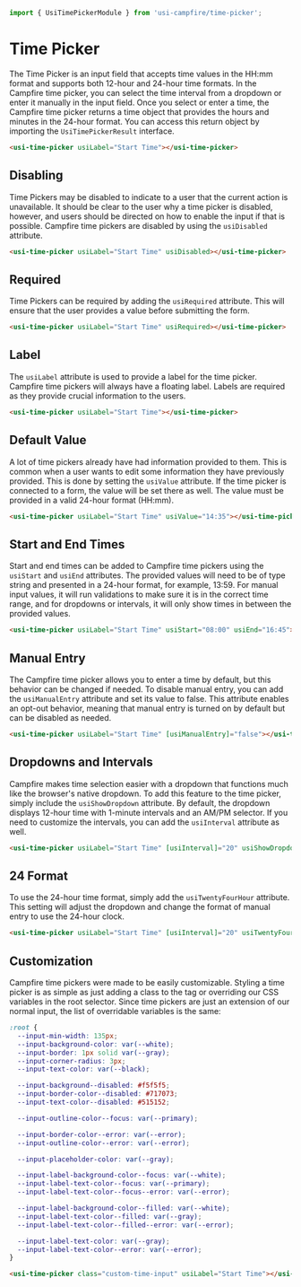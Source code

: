 ```ts
import { UsiTimePickerModule } from 'usi-campfire/time-picker';
```

# Time Picker
The Time Picker is an input field that accepts time values in the HH:mm format and supports both 12-hour and 24-hour time formats. In the Campfire time picker,
you can select the time interval from a dropdown or enter it manually in the input field. Once you select or enter a time, the Campfire time picker returns a
time object that provides the hours and minutes in the 24-hour format. You can access this return object by importing the `UsiTimePickerResult` interface.

```html
<usi-time-picker usiLabel="Start Time"></usi-time-picker>
```

## Disabling
Time Pickers may be disabled to indicate to a user that the current action is unavailable. It should be clear to the user why a time picker is disabled,
however, and users should be directed on how to enable the input if that is possible. Campfire time pickers are disabled by using the `usiDisabled` attribute.

```html
<usi-time-picker usiLabel="Start Time" usiDisabled></usi-time-picker>
```

## Required
Time Pickers can be required by adding the `usiRequired` attribute. This will ensure that the user provides a value before submitting the form.

```html
<usi-time-picker usiLabel="Start Time" usiRequired></usi-time-picker>
```

## Label
The `usiLabel` attribute is used to provide a label for the time picker. Campfire time pickers will always have a floating label. Labels are required as they
provide crucial information to the users.

```html
<usi-time-picker usiLabel="Start Time"></usi-time-picker>
```

## Default Value
A lot of time pickers already have had information provided to them. This is common when a user wants to edit some information they have previously provided.
This is done by setting the `usiValue` attribute. If the time picker is connected to a form, the value will be set there as well. The value must be provided in
a valid 24-hour format (HH:mm).

```html
<usi-time-picker usiLabel="Start Time" usiValue="14:35"></usi-time-picker>
```

## Start and End Times
Start and end times can be added to Campfire time pickers using the `usiStart` and `usiEnd` attributes. The provided values will need to be of type string and
presented in a 24-hour format, for example, 13:59. For manual input values, it will run validations to make sure it is in the correct time range, and for
dropdowns or intervals, it will only show times in between the provided values.

```html
<usi-time-picker usiLabel="Start Time" usiStart="08:00" usiEnd="16:45"></usi-time-picker>
```

## Manual Entry
The Campfire time picker allows you to enter a time by default, but this behavior can be changed if needed. To disable manual entry, you can add the
`usiManualEntry` attribute and set its value to false. This attribute enables an opt-out behavior, meaning that manual entry is turned on by default but can be
disabled as needed.

```html
<usi-time-picker usiLabel="Start Time" [usiManualEntry]="false"></usi-time-picker>
```

## Dropdowns and Intervals
Campfire makes time selection easier with a dropdown that functions much like the browser's native dropdown. To add this feature to the time picker, simply
include the `usiShowDropdown` attribute. By default, the dropdown displays 12-hour time with 1-minute intervals and an AM/PM selector. If you need to customize
the intervals, you can add the `usiInterval` attribute as well.

```html
<usi-time-picker usiLabel="Start Time" [usiInterval]="20" usiShowDropdown></usi-time-picker>
```

## 24 Format
To use the 24-hour time format, simply add the `usiTwentyFourHour` attribute. This setting will adjust the dropdown and change the format of manual entry to use
the 24-hour clock.

```html
<usi-time-picker usiLabel="Start Time" [usiInterval]="20" usiTwentyFourHour></usi-time-picker>
```

## Customization
Campfire time pickers were made to be easily customizable. Styling a time picker is as simple as just adding a class to the tag or overriding our CSS variables
in the root selector. Since time pickers are just an extension of our normal input, the list of overridable variables is the same:

```css
:root {
  --input-min-width: 135px;
  --input-background-color: var(--white);
  --input-border: 1px solid var(--gray);
  --input-corner-radius: 3px;
  --input-text-color: var(--black);

  --input-background--disabled: #f5f5f5;
  --input-border-color--disabled: #717073;
  --input-text-color--disabled: #515152;

  --input-outline-color--focus: var(--primary);

  --input-border-color--error: var(--error);
  --input-outline-color--error: var(--error);

  --input-placeholder-color: var(--gray);

  --input-label-background-color--focus: var(--white);
  --input-label-text-color--focus: var(--primary);
  --input-label-text-color--focus--error: var(--error);

  --input-label-background-color--filled: var(--white);
  --input-label-text-color--filled: var(--gray);
  --input-label-text-color--filled--error: var(--error);

  --input-label-text-color: var(--gray);
  --input-label-text-color--error: var(--error);
}
```

```html
<usi-time-picker class="custom-time-input" usiLabel="Start Time"></usi-time-picker>
```
